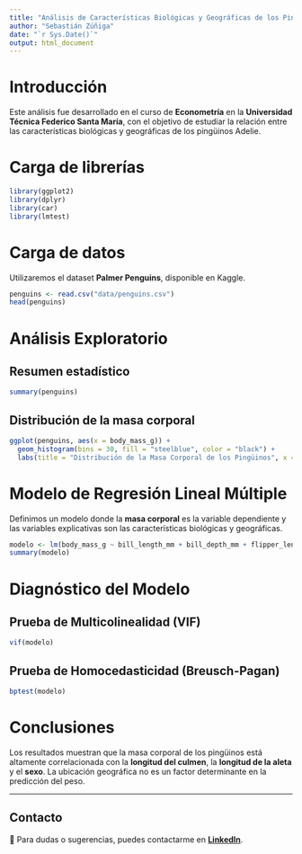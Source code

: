 ```yaml
---
title: "Análisis de Características Biológicas y Geográficas de los Pingüinos Adelie"
author: "Sebastián Zúñiga"
date: "`r Sys.Date()`"
output: html_document
---
```


# Introducción

Este análisis fue desarrollado en el curso de **Econometría** en la **Universidad Técnica Federico Santa María**, con el objetivo de estudiar la relación entre las características biológicas y geográficas de los pingüinos Adelie. 

# Carga de librerías
```r
library(ggplot2)
library(dplyr)
library(car)
library(lmtest)
```

# Carga de datos

Utilizaremos el dataset **Palmer Penguins**, disponible en Kaggle.
```r
penguins <- read.csv("data/penguins.csv")
head(penguins)
```

# Análisis Exploratorio

## Resumen estadístico
```r
summary(penguins)
```

## Distribución de la masa corporal
```r
ggplot(penguins, aes(x = body_mass_g)) +
  geom_histogram(bins = 30, fill = "steelblue", color = "black") +
  labs(title = "Distribución de la Masa Corporal de los Pingüinos", x = "Masa Corporal (g)", y = "Frecuencia")
```

# Modelo de Regresión Lineal Múltiple

Definimos un modelo donde la **masa corporal** es la variable dependiente y las variables explicativas son las características biológicas y geográficas.
```r
modelo <- lm(body_mass_g ~ bill_length_mm + bill_depth_mm + flipper_length_mm + sex + island, data = penguins)
summary(modelo)
```

# Diagnóstico del Modelo

## Prueba de Multicolinealidad (VIF)
```r
vif(modelo)
```

## Prueba de Homocedasticidad (Breusch-Pagan)
```r
bptest(modelo)
```

# Conclusiones

Los resultados muestran que la masa corporal de los pingüinos está altamente correlacionada con la **longitud del culmen**, la **longitud de la aleta** y el **sexo**. La ubicación geográfica no es un factor determinante en la predicción del peso.

---

## Contacto
📩 Para dudas o sugerencias, puedes contactarme en **[LinkedIn](https://www.linkedin.com/in/sebastianzunigaalfaro/)**.
